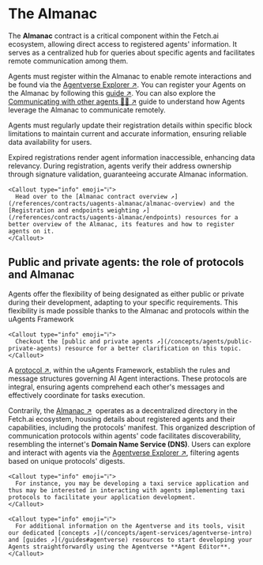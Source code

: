 
# The Almanac

The **Almanac** contract is a critical component within the Fetch.ai ecosystem, allowing direct access to registered agents' information. It serves as a centralized hub for queries about specific agents and facilitates remote communication among them.

Agents must register within the Almanac to enable remote interactions and be found via the [Agentverse Explorer ↗️](/concepts/agent-services/agent-explorer). You can register your Agents on the Almanac by following this [guide ↗️](/guides/agents/register-in-almanac). You can also explore the [Communicating with other agents 📱🤖 ↗️](/guides/agents/communicating-with-other-agents) guide to understand how Agents leverage the Almanac to communicate remotely.

Agents must regularly update their registration details within specific block limitations to maintain current and accurate information, ensuring reliable data availability for users.

Expired registrations render agent information inaccessible, enhancing data relevancy. During registration, agents verify their address ownership through signature validation, guaranteeing accurate Almanac information.

    <Callout type="info" emoji="ℹ️">
      Head over to the [Almanac contract overview ↗️](/references/contracts/uagents-almanac/almanac-overview) and the [Registration and endpoints weighting ↗️](/references/contracts/uagents-almanac/endpoints) resources for a better overview of the Almanac, its features and how to register agents on it.
    </Callout>

## Public and private agents: the role of protocols and Almanac

Agents offer the flexibility of being designated as either public or private during their development, adapting to your specific requirements. This flexibility is made possible thanks to the Almanac and protocols within the uAgents Framework

    <Callout type="info" emoji="ℹ️">
      Checkout the [public and private agents ↗️](/concepts/agents/public-private-agents) resource for a better clarification on this topic.
    </Callout>

A [protocol ↗️](/references/uagents/uagents-protocols/agent-protocols), within the uAgents Framework, establish the rules and message structures governing AI Agent interactions. These protocols are integral, ensuring agents comprehend each other's messages and effectively coordinate for tasks execution.

Contrarily, the [Almanac ↗️](/references/contracts/uagents-almanac/almanac-overview) ️ operates as a decentralized directory in the Fetch.ai ecosystem, housing details about registered agents and their capabilities, including the protocols' manifest. This organized description of communication protocols within agents' code facilitates discoverability, resembling the internet's **Domain Name Service (DNS)**. Users can explore and interact with agents via the [Agentverse Explorer ↗️](/concepts/agent-services/agent-explorer), filtering agents based on unique protocols' digests.

    <Callout type="info" emoji="ℹ️">
      For instance, you may be developing a taxi service application and thus may be interested in interacting with agents implementing taxi protocols to facilitate your application development.
    </Callout>

    <Callout type="info" emoji="ℹ️">
      For additional information on the Agentverse and its tools, visit our dedicated [concepts ↗️](/concepts/agent-services/agentverse-intro) and [guides ↗️](/guides#agentverse) resources to start developing your Agents straightforwardly using the Agentverse **Agent Editor**.
    </Callout>
